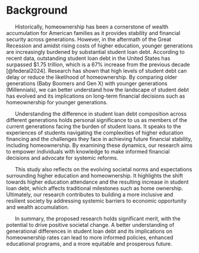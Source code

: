 # Background

&nbsp;&nbsp;&nbsp;&nbsp;&nbsp;&nbsp;Historically, homeownership has been a cornerstone of wealth accumulation for American families as it provides stability and financial security across generations. However, in the aftermath of the Great Recession and amidst rising costs of higher education, younger generations are increasingly burdened by substantial student loan debt. According to recent data, outstanding student loan debt in the United States has surpassed $1.75 trillion, which is a 67% increase from the previous decade [@federal2024]. Research has shown that high levels of student debt can delay or reduce the likelihood of homeownership. By comparing older generations (Baby Boomers and Gen X) with younger generations (Millennials), we can better understand how the landscape of student debt has evolved and its implications on long-term financial decisions such as homeownership for younger generations.

&nbsp;&nbsp;&nbsp;&nbsp;&nbsp;&nbsp;Understanding the difference in student loan debt composition across different generations holds personal significance to us as members of the current generations facing the burden of student loans. It speaks to the experiences of students navigating the complexities of higher education financing and the challenges they face in achieving future financial stability, including homeownership. By examining these dynamics, our research aims to empower individuals with knowledge to make informed financial decisions and advocate for systemic reforms.


&nbsp;&nbsp;&nbsp;&nbsp;&nbsp;&nbsp;This study also reflects on the evolving societal norms and expectations surrounding higher education and homeownership. It highlights the shift towards higher education attendance and the resulting increase in student loan debt, which affects traditional milestones such as home ownership. Ultimately, our research contributes to building a more inclusive and resilient society by addressing systemic barriers to economic opportunity and wealth accumulation.

&nbsp;&nbsp;&nbsp;&nbsp;&nbsp;&nbsp;In summary, the proposed research holds significant merit, with the potential to drive positive societal change. A better understanding of generational differences in student loan debt and its implications on homeownership rates can lead to more informed policies, enhanced educational programs, and a more equitable and prosperous future.
